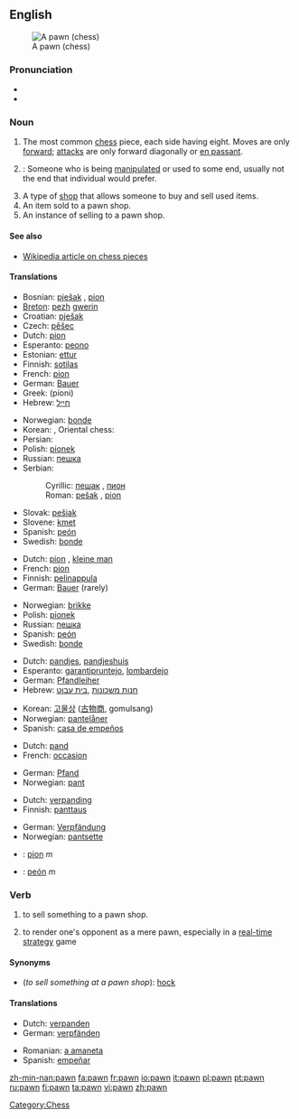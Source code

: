 {{wikipedia}}
==English==
[[Image:Chess pawn 0968.jpg|thumb|A pawn (chess)]]

===Pronunciation===
*{{IPA|/pɔːn/}}
*{{rhymes|ɔːn}}

===Noun===
{{en-noun}}

# {{chess}} The most common [[chess]] piece, each side having eight.  Moves are only [[forward]]; [[attack]]s are only forward diagonally or [[en passant]].
# {{colloquial}}: Someone who is being [[manipulate]]d or used to some end, usually not the end that individual would prefer.
# A type of [[shop]] that allows someone to buy and sell used items.
# An item sold to a pawn shop.
# An instance of selling to a pawn shop.

====See also====
*[[w:Chess_piece|Wikipedia article on chess pieces]]

====Translations====
{{trans-top|chess piece}}
*Bosnian: [[pješak]] {{m}}, [[pion]] {{m}}
*[[Breton]]: [[pezh]] [[gwerin]] {{m}}
*Croatian: [[pješak]] {{m}}
*Czech: [[pěšec]] {{m}}
*Dutch: [[pion]] {{m}}
*Esperanto: [[peono]]
*Estonian: [[ettur]]
*Finnish: [[sotilas]]
*French: [[pion]] {{m}}
*German: [[Bauer]] {{m}}
*Greek: {{t|el|πιόνι|n|}} (píoni)
*Hebrew: [[חייל]] {{m}}
{{trans-mid}}
*Norwegian: [[bonde]] {{m}}
*Korean: {{ko-inline|폰|pon}}, Oriental chess: {{ko-inline|졸|4=卒|jol}}
*Persian: {{FAchar|[[سرباز]]}}
*Polish: [[pionek]] {{m}}
*Russian: [[пешка]] {{f}}
*Serbian:
*:Cyrillic: [[пешак]] {{m}}, [[пион]] {{m}}
*:Roman: [[pešak]] {{m}}, [[pion]] {{m}}
*Slovak: [[pešiak]] {{m}}
*Slovene: [[kmet]] {{m}}
*Spanish: [[peón]] {{m}}
*Swedish: [[bonde]] {{c}}
{{trans-bottom}}

{{trans-top|someone who is being manipulated}}
*Dutch: [[pion]] {{m}}, [[kleine man]] {{m}}
*French: [[pion]] {{m}}
*Finnish: [[pelinappula]]
*German: [[Bauer]] {{m}} (rarely)
{{trans-mid}}
*Norwegian: [[brikke]] {{m}}
*Polish: [[pionek]] {{m}}
*Russian: [[пешка]] {{f}}
*Spanish: [[peón]] {{m}}
*Swedish: [[bonde]] {{c}}
{{trans-bottom}}

{{trans-top|type of shop}}
*Dutch: [[pandjes]], [[pandjeshuis]] {{n}}
*Esperanto: [[garantipruntejo]], [[lombardejo]]
*German: [[Pfandleiher]] {{m}}
*Hebrew: [[חנות משכונות]] {{f}} ,[[בית עבוט]] {{m}}
{{trans-mid}}
*Korean: [[고물상]] ([[古]][[物]][[商]], gomulsang)
*Norwegian: [[pantelåner]] {{m}}
*Spanish: [[casa de empeños]] {{m}}
{{trans-bottom}}

{{trans-top|item sold to a pawn shop}}
*Dutch: [[pand]] {{n}}
*French: [[occasion]] {{f}}
{{trans-mid}}
*German: [[Pfand]] {{n}}
*Norwegian: [[pant]] {{n}}
{{trans-bottom}}

{{trans-top|instance of selling to a pawn shop}}
*Dutch: [[verpanding]] {{f}}
*Finnish: [[panttaus]]
{{trans-mid}}
*German: [[Verpfändung]] {{f}}
*Norwegian: [[pantsette]]
{{trans-bottom}}

{{checktrans}}
{{trans-top|Translations to be categorised}}
*{{ttbc|Romanian}}: [[pion]] ''m''
*{{ttbc|Spanish}}: [[peón]] ''m''
{{trans-bottom}}

===Verb===
{{en-verb}}

# to sell something to a pawn shop.
# {{context|gaming}} to render one's opponent as a mere pawn, especially in a [[real-time strategy]] game

====Synonyms====
* (''to sell something at a pawn shop''): [[hock]]

====Translations====
{{trans-top|to sell something to a pawn shop}}
*Dutch: [[verpanden]]
*German: [[verpfänden]]
{{trans-mid}}
*Romanian: [[a amaneta]]
*Spanish: [[empeñar]]
{{trans-bottom}}

[[Category:Chess]]

[[zh-min-nan:pawn]]
[[fa:pawn]]
[[fr:pawn]]
[[io:pawn]]
[[it:pawn]]
[[pl:pawn]]
[[pt:pawn]]
[[ru:pawn]]
[[fi:pawn]]
[[ta:pawn]]
[[vi:pawn]]
[[zh:pawn]]